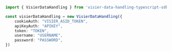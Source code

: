```typescript index.ts
import { VisierDataHandling } from 'visier-data-handling-typescript-sdk';

const visierDataHandling = new VisierDataHandling({
    cookieAuth: "VISIER_ASID_TOKEN",
    apiKeyAuth: "APIKEY",
    token: "TOKEN",
    username: "USERNAME",
    password: "PASSWORD",
})
```